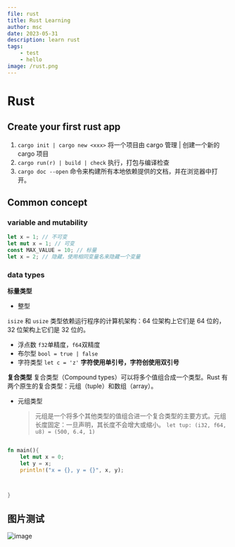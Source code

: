 ```yaml
---
file: rust
title: Rust Learning
author: msc
date: 2023-05-31
description: learn rust
tags:
    - test
    - hello
image: /rust.png
---
```


# Rust

## Create your first rust app

1. `cargo init | cargo new <xxx>` 将一个项目由 cargo 管理 | 创建一个新的 cargo 项目
2. `cargo run(r) | build | check` 执行，打包与编译检查
3. `cargo doc --open` 命令来构建所有本地依赖提供的文档，并在浏览器中打开。

## Common concept

### variable and mutability

```rust
let x = 1; // 不可变
let mut x = 1; // 可变
const MAX_VALUE = 10; // 标量
let x = 2; // 隐藏，使用相同变量名来隐藏一个变量
```

### data types

**标量类型**

-   整型

`isize` 和 `usize` 类型依赖运行程序的计算机架构：64 位架构上它们是 64 位的， 32 位架构上它们是 32 位的。

-   浮点数
    `f32`单精度，`f64`双精度
-   布尔型
    `bool = true | false`
-   字符类型
    `let c = 'z'`
    **字符使用单引号，字符创使用双引号**

**复合类型**
复合类型（Compound types）可以将多个值组合成一个类型。Rust 有两个原生的复合类型：元组（tuple）和数组（array）。

-   元组类型
    > 元组是一个将多个其他类型的值组合进一个复合类型的主要方式。元组长度固定：一旦声明，其长度不会增大或缩小。
    > `let tup: (i32, f64, u8) = (500, 6.4, 1)`

```rust

fn main(){
    let mut x = 0;
    let y = x;
    println!("x = {}, y = {}", x, y);



}

```
## 图片测试
![image](https://pic1.zhimg.com/v2-8863c214749f14960d654940bad3343a_1440w.jpg?source=32738c0c)

